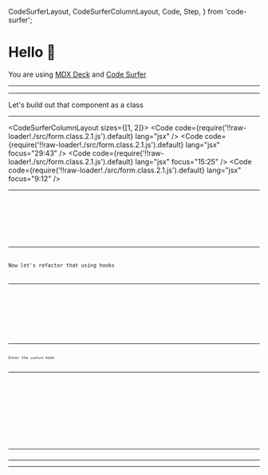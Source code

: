   CodeSurferLayout,
  CodeSurferColumnLayout,
  Code,
  Step,
} from 'code-surfer';


# Hello 👋

You are using [MDX Deck](https://github.com/jxnblk/mdx-deck) and [Code Surfer](https://github.com/pomber/code-surfer)

---

<FormLoader version="class.1" />

---

Let's build out that component as a class

---

<CodeSurferColumnLayout sizes={[1, 2]}>
  <Step>
    <FormLoader version="class.2.1" />
    <Code
      code={require('!!raw-loader!./src/form.class.2.1.js').default}
      lang="jsx"
    />
  </Step>
  <Step>
    <FormLoader version="class.2.1" />
    <Code
      code={require('!!raw-loader!./src/form.class.2.1.js').default}
      lang="jsx"
      focus="29:43"
    />
  </Step>
  <Step>
    <FormLoader version="class.2.1" />
    <Code
      code={require('!!raw-loader!./src/form.class.2.1.js').default}
      lang="jsx"
      focus="15:25"
    />
  </Step>
  <Step>
    <FormLoader version="class.2.1" />
    <Code
      code={require('!!raw-loader!./src/form.class.2.1.js').default}
      lang="jsx"
      focus="9:12"
    />
  </Step>
</CodeSurferColumnLayout>

---

<CodeSurferColumnLayout>
  <Step subtitle="It starts pretty simple, but...">
    <Code
      code={require('!!raw-loader!./src/form.class.2.1.js').default}
      lang="jsx"
    />
  </Step>
  <Step subtitle="once we add all the functionality it fills up quickly">
    <Code
      code={require('!!raw-loader!./src/form.class.1.js').default}
      lang="jsx"
    />
  </Step>
</CodeSurferColumnLayout>

---

Now let's refactor that using hooks

---

<CodeSurferColumnLayout>
  <Step>
    <Code
      code={require('!!raw-loader!./src/form.class.1.js').default}
      lang="jsx"
    />
  </Step>
  <Step>
    <Code
      code={require('!!raw-loader!./src/form.hooks.0.js').default}
      lang="jsx"
    />
  </Step>
</CodeSurferColumnLayout>

---

Enter the `useForm` hook

---

<CodeSurferColumnLayout>
  <Step>
    <Code
      code={require(`!!raw-loader!./src/use-form.1.1.js`).default}
      lang="jsx"
    />
  </Step>
  <Step>
    <Code
      code={require(`!!raw-loader!./src/use-form.1.2.js`).default}
      lang="jsx"
    />
  </Step>
  <Step>
    <Code
      code={require(`!!raw-loader!./src/use-form.1.3.js`).default}
      lang="jsx"
    />
  </Step>
  <Step>
    <Code
      code={require(`!!raw-loader!./src/use-form.1.4.js`).default}
      lang="jsx"
    />
  </Step>
  <Step>
    <Code
      code={require(`!!raw-loader!./src/use-form.1.4.js`).default}
      lang="jsx"
      focus="11,13"
    />
  </Step>
  <Step>
    <Code
      code={require(`!!raw-loader!./src/use-form.1.5.js`).default}
      lang="jsx"
    />
  </Step>
  <Step>
    <Code
      code={require(`!!raw-loader!./src/use-form.1.6.js`).default}
      lang="jsx"
    />
  </Step>
  <Step>
    <Code
      code={require(`!!raw-loader!./src/use-form.1.7.js`).default}
      lang="jsx"
    />
  </Step>
</CodeSurferColumnLayout>

---

<CodeSurferColumnLayout>
  <Step>
    <Code
      code={require(`!!raw-loader!./src/form.hooks.0.js`).default}
      lang="jsx"
      focus="13:52"
    />
  </Step>
  <Step>
    <Code
      code={require(`!!raw-loader!./src/form.use-form.0.js`).default}
      lang="jsx"
      focus="14:23"
    />
  </Step>
</CodeSurferColumnLayout>

---

<CodeSurferColumnLayout>
  <Step>
    <Code
      code={require(`!!raw-loader!./src/form.hooks.0.js`).default}
      lang="jsx"
      focus="59:71"
    />
  </Step>
  <Step>
    <Code
      code={require(`!!raw-loader!./src/form.use-form.0.js`).default}
      lang="jsx"
      focus="30:32"
    />
  </Step>
</CodeSurferColumnLayout>

---

<CodeSurferColumnLayout>
  <Step>
    <Code
      code={require(`!!raw-loader!./src/form.hooks.0.js`).default}
      lang="jsx"
    />
    <Code
      code={require(`!!raw-loader!./src/form.use-form.0.js`).default}
      lang="jsx"
    />
  </Step>
</CodeSurferColumnLayout>

